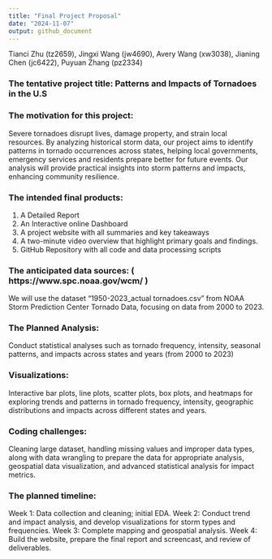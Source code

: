 ```yaml
---
title: "Final Project Proposal"
date: "2024-11-07"
output: github_document
---
```

Tianci Zhu (tz2659), Jingxi Wang (jw4690), Avery Wang (xw3038), Jianing Chen (jc6422), Puyuan Zhang (pz2334)

### The tentative project title: Patterns and Impacts of Tornadoes in the U.S
### The motivation for this project:
Severe tornadoes disrupt lives, damage property, and strain local resources. By analyzing historical storm data, our project aims to identify patterns in tornado occurrences across states, helping local governments, emergency services and residents prepare better for future events. Our analysis will provide practical insights into storm patterns and impacts, enhancing community resilience.

### The intended final products:
1. A Detailed Report 
2. An Interactive online Dashboard 
3. A project website with all summaries and key takeaways 
4. A two-minute video overview that highlight primary goals and findings.
5. GitHub Repository with all code and data processing scripts 

### The anticipated data sources: ( https://www.spc.noaa.gov/wcm/ )
We will use the dataset "1950-2023_actual tornadoes.csv" from NOAA Storm Prediction Center Tornado Data, focusing on data from 2000 to 2023.

### The Planned Analysis: 
Conduct statistical analyses such as tornado frequency, intensity, seasonal patterns, and impacts across states and years (from 2000 to 2023)

### Visualizations: 
Interactive bar plots, line plots, scatter plots, box plots, and heatmaps for exploring trends and patterns in tornado frequency, intensity, geographic distributions and impacts across different states and years.

### Coding challenges: 
Cleaning large dataset, handling missing values and improper data types, along with data wrangling to prepare the data for appropriate analysis, geospatial data visualization, and advanced statistical analysis for impact metrics.

### The planned timeline:
Week 1: Data collection and cleaning; initial EDA.\newline 
Week 2: Conduct trend and impact analysis, and develop visualizations for storm types and frequencies.\newline 
Week 3: Complete mapping and geospatial analysis.\newline 
Week 4: Build the website, prepare the final report and screencast, and review of deliverables.\newline 
